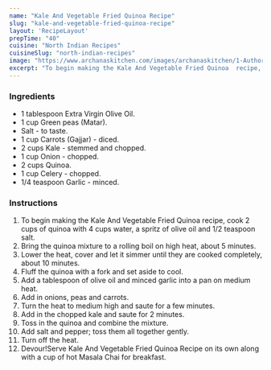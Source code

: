 ---
name: "Kale And Vegetable Fried Quinoa Recipe"
slug: "kale-and-vegetable-fried-quinoa-recipe"
layout: 'RecipeLayout'
prepTime: "40"
cuisine: "North Indian Recipes"
cuisineSlug: "north-indian-recipes"
image: "https://www.archanaskitchen.com/images/archanaskitchen/1-Author/reshmaseetharam/Kale_vegetable_fried_quinoa_.jpg"
excerpt: "To begin making the Kale And Vegetable Fried Quinoa  recipe, cook 2 cups of quinoa with 4 cups water, a spritz of olive oil and 12 teaspoon salt"
---

### Ingredients

- 1 tablespoon Extra Virgin Olive Oil.
- 1 cup Green peas (Matar).
- Salt - to taste.
- 1 cup Carrots (Gajjar) - diced.
- 2 cups Kale - stemmed and chopped.
- 1 cup Onion - chopped.
- 2 cups Quinoa.
- 1 cup Celery - chopped.
- 1/4 teaspoon Garlic - minced.

### Instructions

1. To begin making the Kale And Vegetable Fried Quinoa  recipe, cook 2 cups of quinoa with 4 cups water, a spritz of olive oil and 1/2 teaspoon salt.
1. Bring the quinoa mixture to a rolling boil on high heat, about 5 minutes.
1. Lower the heat, cover and let it simmer until they are cooked completely, about 10 minutes.
1. Fluff the quinoa with a fork and set aside to cool.
1. Add a tablespoon of olive oil and minced garlic into a pan on medium heat.
1. Add in onions, peas and carrots.
1. Turn the heat to medium high and saute for a few minutes.
1. Add in the chopped kale and saute for 2 minutes.
1. Toss in the quinoa and combine the mixture.
1. Add salt and pepper; toss them all together gently.
1. Turn off the heat.
1. Devour!Serve Kale And Vegetable Fried Quinoa Recipe on its own along with a cup of hot Masala Chai for breakfast.
